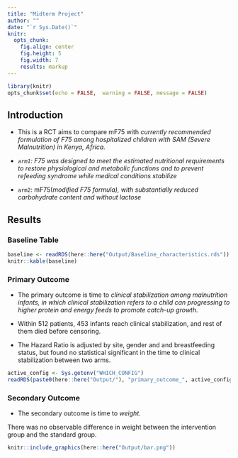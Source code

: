 ```yaml
---
title: "Midterm Project"
author: ""
date: "`r Sys.Date()`"
knitr:
  opts_chunk:
    fig.align: center
    fig.height: 5
    fig.width: 7
    results: markup
---
```


```r
library(knitr)
opts_chunk$set(echo = FALSE,  warning = FALSE, message = FALSE)
```

## Introduction

-   This is a RCT aims to compare mF75 with *currently recommended formulation of F75 among hospitalized children with SAM (Severe Malnutrition) in Kenya, Africa.*

-   *`arm1`: F75 was designed to meet the estimated nutritional requirements to restore physiological and metabolic functions and to prevent refeeding syndrome while medical conditions stabilize*

-   `arm2`: mF75(*modified F75 formula), with substantially reduced carbohydrate content and without lactose*

## Results

### Baseline Table

```r
baseline <- readRDS(here::here("Output/Baseline_characteristics.rds"))
knitr::kable(baseline)
```

### Primary Outcome

-   The primary outcome is time to *clinical stabilization among malnutrition infants, in which clinical stabilization refers to a child can progressing to higher protein and energy feeds to promote catch-up growth.*

-   Within 512 patients, 453 infants reach clinical stabilization, and rest of them died before censoring.

-   The Hazard Ratio is adjusted by site, gender and and breastfeeding status, but found no statistical significant in the time to clinical stabilization between two arms.

```r
active_config <- Sys.getenv("WHICH_CONFIG")
readRDS(paste0(here::here("Output/"), "primary_outcome_", active_config, ".rds"))
```

### Secondary Outcome

-   The secondary outcome is time to *weight.*

There was no observable difference in weight between the intervention group and the standard group.

```r
knitr::include_graphics(here::here("Output/bar.png"))
```
